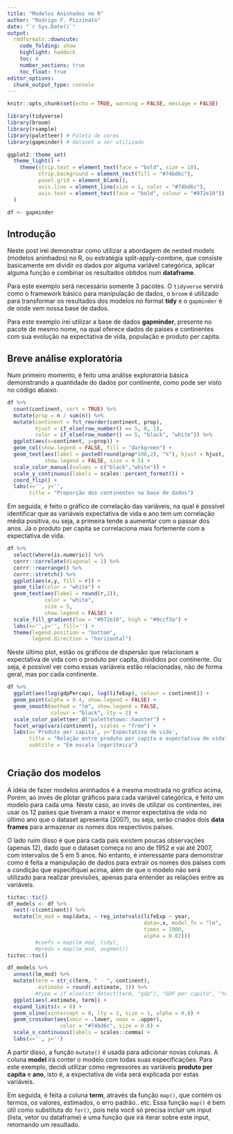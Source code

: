 ```yaml
---
title: "Modelos Aninhados no R"
author: "Rodrigo F. Pizzinato"
date: "`r Sys.Date()`"
output: 
  rmdformats::downcute:
    code_folding: show
    highlight: haddock
    toc: 4
    number_sections: true
    toc_float: true
editor_options: 
  chunk_output_type: console
---
```


```r
knitr::opts_chunk$set(echo = TRUE, warning = FALSE, message = FALSE)
```

```r
library(tidyverse)
library(broom)
library(rsample)
library(paletteer) # Paleta de cores
library(gapminder) # dataset a ser utilizado

ggplot2::theme_set(
  theme_light() + 
    theme(strip.text = element_text(face = "bold", size = 10),
          strip.background = element_rect(fill = "#74bd6c"),
          panel.grid = element_blank(),
          axis.line = element_line(size = 1, color = "#74bd6c"),
          axis.text = element_text(face = "bold", colour = "#072e10"))
  )

df <- gapminder
```

## Introdução

Neste post irei demonstrar como utilizar a abordagem de nested models (modelos aninhados) no R, ou estratégia split-apply-combine, que consiste basicamente em dividir os dados por alguma variável categórica, aplicar alguma função e combinar os resultados obtidos num **dataframe**.

Para este exemplo será necessário somente 3 pacotes. O `tidyverse` servirá como o framework básico para manipulação de dados, o `broom` é utilizado para transformar os resultados dos modelos no format **tidy** e o `gapminder` é de onde vem nossa base de dados.

Para este exemplo irei utilizar a base de dados **gapminder**, presente no pacote de mesmo nome, na qual oferece dados de países e continentes com sua evolução na expectativa de vida, população e produto per capita.

## Breve análise exploratória

Num primeiro momento, é feito uma análise exploratória básica demonstrando a quantidade do dados por continente, como pode ser visto no código abaixo.

```r
df %>% 
  count(continent, sort = TRUE) %>% 
  mutate(prop = n / sum(n)) %>% 
  mutate(continent = fct_reorder(continent, prop),
         hjust = if_else(row_number() == 5, 0, 1),
         color = if_else(row_number() == 5, "black", "white")) %>% 
  ggplot(aes(x=continent, y=prop)) +
  geom_col(show.legend = FALSE, fill = "darkgreen") +
  geom_text(aes(label = paste0(round(prop*100,2), "%"), hjust = hjust, color = color), 
            show.legend = FALSE, size = 4.5) +
  scale_color_manual(values = c("black","white")) +
  scale_y_continuous(labels = scales::percent_format()) +
  coord_flip() +
  labs(x='', y='',
       title = "Proporção dos continentes na base de dados")
```

Em seguida, é feito o gráfico de correlação das variáveis, na qual é possível identificar que as variáveis expectativa de vida e ano tem um correlação média positiva, ou seja, a primeira tende a aumentar com o passar dos anos. Já o produto per capita se correlaciona mais fortemente com a expectativa de vida.

```r
df %>% 
  select(where(is.numeric)) %>% 
  corrr::correlate(diagonal = 1) %>% 
  corrr::rearrange() %>% 
  corrr::stretch() %>% 
  ggplot(aes(x,y, fill = r)) + 
  geom_tile(color = "white") +
  geom_text(aes(label = round(r,2)),
            color = "white",
            size = 5,
            show.legend = FALSE) +
  scale_fill_gradient(low = "#072e10", high = "#0ccf3a") +
  labs(x='',y='', fill='') + 
  theme(legend.position = "bottom", 
        legend.direction = "horizontal")
```

Neste último plot, estão os gráficos de dispersão que relacionam a expectativa de vida com o produto per capita, divididos por continente. Ou seja, é possível ver como essas variáveis estão relacionadas, não de forma geral, mas por cada continente.

```r
df %>% 
  ggplot(aes(log(gdpPercap), log(lifeExp), colour = continent)) +
  geom_point(alpha = 0.4, show.legend = FALSE) + 
  geom_smooth(method = "lm", show.legend = FALSE, 
              colour = "black", lty = 2) +
  scale_color_paletteer_d("palettetown::haunter") +
  facet_wrap(vars(continent), scales = "free") +
  labs(x='Produto per capita', y='Expectativa de vida', 
       title = "Relação entre produto per capita e expectativa de vida",
       subtitle = "Em escala logarítmica")
         
```

## Criação dos modelos

A idéia de fazer modelos aninhados é a mesma mostrada no gráfico acima, Porém, ao invés de plotar gráficos para cada variável categórica, é feito um modelo para cada uma. 
Neste caso, ao invés de utilizar os continentes, irei usar os 12 países que tiveram a maior e menor expectativa de vida no último ano que o dataset apresenta (2007), ou seja, serão criados dois **data frames** para armazenar os nomes dos respectivos países.

O lado ruim disso é que para cada país existem poucas observações (apenas 12), dado que o dataset começa no ano de 1952 e vai até 2007, com intervalos de 5 em 5 anos. 
No entanto, é interessante para demonstrar como é feita a manipulação de dados para extrair os nomes dos países com a condição que especifiquei acima, além de que o modelo não será utilizado para realizar previsões, apenas para entender as relações entre as variáveis.

```r
tictoc::tic()
df_models <- df %>% 
  nest(-c(continent)) %>% 
  mutate(lm_mod = map(data, ~ reg_intervals(lifeExp ~ year, 
                                            data=.x, model_fn = "lm",
                                            times = 1000, 
                                            alpha = 0.02)))
         #coefs = map(lm_mod, tidy),
         #preds = map(lm_mod, augment))
tictoc::toc()

df_models %>% 
  unnest(lm_mod) %>% 
  mutate(term = str_c(term, " - ", continent),
         .estimate = round(.estimate, 3)) %>% 
         #type = if_else(str_detect(term, "gdp"), "GDP per capita", "Year")) %>% 
  ggplot(aes(.estimate, term)) + 
  expand_limits(x = 0) +
  geom_vline(xintercept = 0, lty = 2, size = 1, alpha = 0.8) +
  geom_crossbar(aes(xmin = .lower, xmax = .upper),
                 color = "#74bd6c", size = 0.8) +
  scale_x_continuous(labels = scales::comma) +
  labs(x='', y='')
```


A partir disso, a função `mutate()` é usada para adicionar novas colunas. A coluna **model** irá conter o modelo com todas suas especificações. Para este exemplo, decidi utilizar como regressores as variáveis **produto per capita** e **ano**, isto é, a expectativa de vida será explicada por estas variáveis.

Em seguida, é feita a coluna **term**, através da função `map()`, que contém os termos, os valores, estimados, o erro padrão.. etc. Essa função `map()` é bem útil como substituta do `for()`, pois nela você só precisa incluir um input (lista, vetor ou dataframe) e uma função que irá iterar sobre este input, retornando um resultado.













